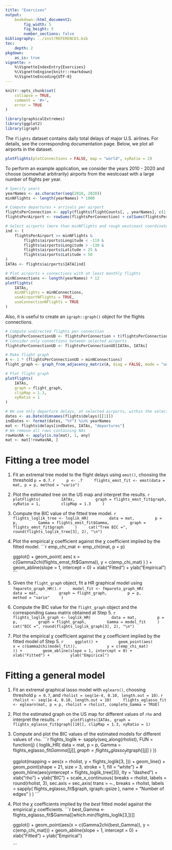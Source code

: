 ```yaml
---
title: "Exercises"
output:
    bookdown::html_document2:
        fig_width: 5
        fig_height: 5
        number_sections: false
bibliography: ../inst/REFERENCES.bib
toc:
    depth: 2
pkgdown:
    as_is: true
vignette: >
    %\VignetteIndexEntry{Exercises}
    %\VignetteEngine{knitr::rmarkdown}
    %\VignetteEncoding{UTF-8}
---
```


<!-- Rmarkdown requries 4 spaces of indentation -->

\DeclareMathOperator{\Var}{Var}
\newcommand{\g}[1]{\mathbf{#1}}
\DeclareMathOperator{\MST}{mst}
\DeclareMathOperator{\argmin}{arg\,min}

```r
knitr::opts_chunk$set(
    collapse = TRUE,
    comment = '#>',
    error = TRUE
)
```

```r
library(graphicalExtremes)
library(ggplot2)
library(igraph)
```

The `flights` dataset contains daily total delays of major U.S. airlines.
For details, see the corresponding documentation page.
Below, we plot all airports in the dataset.

```r
plotFlights(plotConnections = FALSE, map = "world", xyRatio = 2)
```

To perform an example application,
we consider the years 2010 - 2020 and choose (somewhat arbitrarily)
airports from the westcoast with a large number of flights per year.
```r
# Specify years
yearNames <- as.character(seq(2010, 2020))
minNFlights <- length(yearNames) * 1000

# Compute departures + arrivals per airport
flightsPerConnection <- apply(flights$flightCounts[, , yearNames], c(1, 2), sum)
flightsPerAirport <- rowSums(flightsPerConnection) + colSums(flightsPerConnection)

# Select airports (more than minNFlights and rough westcoast coordinates)
ind <- (
    flightsPerAirport >= minNFlights &
        flights$airports$Longitude < -119 &
        flights$airports$Longitude > -130 &
        flights$airports$Latitude > 25 &
        flights$airports$Latitude < 50
)
IATAs <- flights$airports$IATA[ind]

# Plot airports + connections with at least monthly flights
minNConnections <- length(yearNames) * 12
plotFlights(
    IATAs,
    minNFlights = minNConnections,
    useAirportNFlights = TRUE,
    useConnectionNFlights = TRUE
)
```

Also, it is useful to create an `igraph::graph()` object for the flights connections.
```r
# Compute undirected flights per connection
flightsPerConnectionUD <- flightsPerConnection + t(flightsPerConnection)
# Consider only connections between selected airports
flightsPerConnectionUD <- flightsPerConnectionUD[IATAs, IATAs]

# Make flight graph
A <- 1 * (flightsPerConnectionUD > minNConnections)
flight_graph <- graph_from_adjacency_matrix(A, diag = FALSE, mode = "undirected")

# Plot flight graph
plotFlights(
    IATAs,
    graph = flight_graph,
    clipMap = 1.3,
    xyRatio = 1
)
```

```r
# We use only departure delays, at selected airports, within the selected years
dates <- as.Date(dimnames(flights$delays)[[1]])
indDates <- format(dates, "%Y") %in% yearNames
mat <- flights$delays[indDates, IATAs, "departures"]
# We remove all rows containing NAs
rowHasNA <- apply(is.na(mat), 1, any)
mat <- mat[!rowHasNA, ]
```


# Fitting a tree model
1. Fit an extremal tree model to the flight delays using `emst()`, choosing the threshold `p = 0.7`. 
    ```r
    p <- .7
    flights_emst_fit <- emst(data = mat, p = p, method = "vario")
    ```

2. Plot the estimated tree on the US map and interpret the results.
    ```r
    plotFlights(
        IATAs,
        graph = flights_emst_fit$graph,
        xyRatio = 1,
        clipMap = 1.3
    )
    ```

3. Compute the BIC value of the fitted tree model.
    ```r
    flights_loglik_tree <- loglik_HR(
        data = mat,
        p = p,
        Gamma = flights_emst_fit$Gamma,
        graph = flights_emst_fit$graph
    )
    cat("Tree BIC =", round(flights_loglik_tree[3], 2), "\n")
    ```

4. Plot the empirical $\chi$ coefficient against the $\chi$ coefficient implied by the fitted model.
    ```r
    emp_chi_mat <- emp_chi(mat, p = p)

    ggplot() +
        geom_point(
            aes(
                x = c(Gamma2chi(flights_emst_fit$Gamma)),
                y = c(emp_chi_mat)
            )
        ) +
        geom_abline(slope = 1, intercept = 0) +
        xlab("Fitted") +
        ylab("Empirical")
    ```

5. Given the `flight_graph` object, fit a HR graphical model using `fmpareto_graph_HR()`.
    ```r
    model_fit <- fmpareto_graph_HR(
        data = mat,
        graph = flight_graph,
        p = p,
        method = "vario"
    )
    ```

6. Compute the BIC value for the `flight_graph` object and the corresponding `Gamma` matrix obtained at Step 5.
    ```r
    flights_loglik_graph <- loglik_HR(
        data = mat,
        p = p,
        graph = flight_graph,
        Gamma = model_fit
    )
    cat("BIC =", round(flights_loglik_graph[3], 2), "\n")
    ```


7. Plot the empirical $\chi$ coefficient against the $\chi$ coefficient implied by the fitted model of Step 5.
    ```r
    ggplot() +
        geom_point(aes(
            x = c(Gamma2chi(model_fit)),
            y = c(emp_chi_mat)
        )) +
        geom_abline(slope = 1, intercept = 0) +
        xlab("Fitted") +
        ylab("Empirical")
    ```



# Fitting a general model

1. Fit an extremal graphical lasso model with `eglearn()`, choosing threshold `p = 0.7`, and `rholist = seq(1e-4, 0.10, length.out = 10)`.
    ```r
    rholist <- seq(1e-4, 0.10, length.out = 10)
    flights_eglasso_fit <- eglearn(mat, p = p, rholist = rholist, complete_Gamma = TRUE)
    ```

2. Plot the estimated graph on the US map for different values of `rho` and interpret the results.
    ```r
    plotFlights(IATAs, graph = flights_eglasso_fit$graph[[10]], clipMap = 1.3, xyRatio = 1)
    ```

3. Compute and plot the BIC values of the estimated models for different values of `rho`.
    ```r
    flights_loglik <- sapply(seq_along(rholist), FUN = function(j) {
        loglik_HR(
            data = mat, p = p,
            Gamma = flights_eglasso_fit$Gamma[[j]],
            graph = flights_eglasso_fit$graph[[j]]
        )
    })

    ggplot(mapping = aes(x = rholist, y = flights_loglik[3, ])) +
        geom_line() +
        geom_point(shape = 21, size = 3, stroke = 1, fill = "white") +
        # geom_hline(aes(yintercept = flights_loglik_tree[3]), lty = "dashed") +
        xlab("rho") +
        ylab("BIC") +
        scale_x_continuous(
            breaks = rholist,
            labels = round(rholist, 3),
            sec.axis = sec_axis(
                trans = ~., breaks = rholist,
                labels = sapply(
                    flights_eglasso_fit$graph,
                    igraph::gsize
                ),
                name = "Number of edges"
            )
        )
    ```


4. Plot the $\chi$ coefficients implied by the *best* fitted model against the empirical $\chi$ coefficients.
    ```r
    best_Gamma <- flights_eglasso_fit$Gamma[[which.min(flights_loglik[3,])]]

    ggplot() +
        geom_point(aes(x = c(Gamma2chi(best_Gamma)),
                                     y = c(emp_chi_mat))) +
        geom_abline(slope = 1, intercept = 0) +
        xlab("Fitted") +
        ylab("Empirical")

    ```
